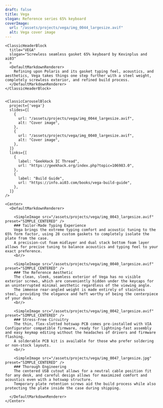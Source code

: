 ```yaml
---
draft: false
title: Vega
slogan: Reference series 65% keyboard
coverImage:
  url: "/assets/projects/vega/img_0044_largesize.avif"
  alt: Vega cover image
---
```


<DefaultLayout title={frontmatter.title}>

  <ClassicBlurredHeader src={frontmatter.coverImage.url} />

  <div class="container mx-auto">

    <ClassicHeaderBlock 
      title="VEGA"
      slogan="Screwless seamless gasket 65% keyboard by Kevinplus and ai03"
      >
      <DefaultMarkdownRenderer>
        Refining upon Polaris and its gasket typing feel, acoustics, and aesthetics, Vega takes things one step further with a steel weight, completely screwless exterior, and refined build process.
      </DefaultMarkdownRenderer>
    </ClassicHeaderBlock>


    <ClassicCarouselBlock 
      project={'vega'} 
      slides={[
        {
          url: "/assets/projects/vega/img_0044_largesize.avif",
          alt: "Cover image",
        },
        {
          url: "/assets/projects/vega/img_0040_largesize.avif",
          alt: "Cover image",
        },
      ]} 
      links={[
        {
          label: "GeekHack IC Thread",
          url: "https://geekhack.org/index.php?topic=106983.0",
        },
        {
          label: "Build Guide",
          url: "https://info.ai03.com/books/vega-build-guide",
        },
      ]}
    />

    <Center>
      <DefaultMarkdownRenderer>

        <SimpleImage src="/assets/projects/vega/img_0043_largesize.avif" preset="SIMPLE_CENTERED" />
        ### Tailor-Made Typing Experience
        Vega brings the extreme typing comfort and acoustic tuning to the 65% form factor, using 28 custom gaskets to completely isolate the plate from the case.  
        A precision-cut foam midlayer and dual stack bottom foam layer allows for precise tuning to balance acoustics and typing feel to your exact preference.
        <br/> 

        <SimpleImage src="/assets/projects/vega/img_0040_largesize.avif" preset="SIMPLE_CENTERED" />
        ### The Reference Aesthetic
        The clean, sleek, seamless exterior of Vega has no visible exterior screws, which are conveniently hidden under the keycaps for an uninterrupted minimal aesthetic regardless of the viewing angle.  
        The immense rear-angled weight is made entirely of stainless steel, providing the elegance and heft worthy of being the centerpiece of your desk.
        <br/> 

        <SimpleImage src="/assets/projects/vega/img_0042_largesize.avif" preset="SIMPLE_CENTERED" />
        ### Stress-Free Circuitry
        The thin, flex-slotted hotswap PCB comes pre-installed with VIA Configurator compatible firmware, ready for lightning-fast assembly and easy keymap editing without the headaches of drivers and firmware flashing.  
        A solderable PCB kit is available for those who prefer soldering or non-stock layouts.
        <br/> 

        <SimpleImage src="/assets/projects/vega/img_0047_largesize.jpg" preset="SIMPLE_CENTERED" />
        ### Thorough Engineering
        The centered USB cutout allows for a neutral cable position fit for any desk, and careful design allows for maximized comfort and acoustics even with a hotswap structure.  
        Temporary plate retention screws aid the build process while also protecting the plate inside the case during shipping.

      </DefaultMarkdownRenderer>
    </Center>

  </div>

</DefaultLayout>